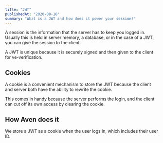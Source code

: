 ```yaml
---
title: "JWT"
publishedAt: "2020-08-16"
summary: "What is a JWT and how does it power your session?"
---
```


A session is the information that the server has to keep you logged in. Usually this is held in server memory, a database, or in the case of a JWT, you can give the session to the client.

A JWT is unique because it is securely signed and then given to the client for ve-verification.

## Cookies

A cookie is a convenient mechanism to store the JWT because the client and server both have the ability to rewrite the cookie.

This comes in handy because the server performs the login, and the client can cut off its own access by clearing the cookie.

## How Aven does it

We store a JWT as a cookie when the user logs in, which includes their user ID.

<!--- © Eric Vicenti 2020. Licensed under Creative Commons CC BY-NC-SA 4.0 https://creativecommons.org/licenses/by-nc-sa/4.0/ -->
